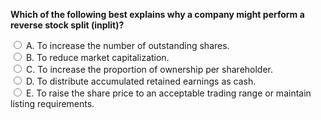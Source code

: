::: {.question-block}

<form onsubmit="event.preventDefault(); checkAnswer('module10_mcq_q68')" data-correct-answer="E">
<strong style="display: block;">Which of the following best explains why a company might perform a reverse stock split (inplit)?</strong>

<label><input type="radio" name="module10_mcq_q68" value="A"> A. To increase the number of outstanding shares.</label><br>
<label><input type="radio" name="module10_mcq_q68" value="B"> B. To reduce market capitalization.</label><br>
<label><input type="radio" name="module10_mcq_q68" value="C"> C. To increase the proportion of ownership per shareholder.</label><br>
<label><input type="radio" name="module10_mcq_q68" value="D"> D. To distribute accumulated retained earnings as cash.</label><br>
<label><input type="radio" name="module10_mcq_q68" value="E"> E. To raise the share price to an acceptable trading range or maintain listing requirements.</label><br>
</form>

<div id="feedback-module10_mcq_q68" class="feedback" data-status="" style="display:none;">
✅ E is correct. A reverse stock split consolidates shares to raise the trading price, often done to meet stock exchange minimum price requirements.
</div>

:::
